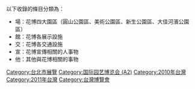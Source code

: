 {{catmore|2010年臺北國際花卉博覽會}}

{{Commonscat|2010 Taipei International Flora Exposition}}

以下收錄的條目分類為：
*場：花博四大園區（圓山公園區、美術公園區、新生公園區、大佳河濱公園區）
*館：花博各展示設施
*交：花博各交通設施
*宣：花博宣傳相關的人事物
*他：其他與花博相關的事物


[[Category:台北市展覽|Category:台北市展覽]]
[[Category:国际园艺博览会_(A2)‎|Category:国际园艺博览会 (A2)‎]]
[[Category:2010年台灣|Category:2010年台灣]]
[[Category:2011年台灣|Category:2011年台灣]]
[[Category:台灣博覽會|Category:台灣博覽會]]